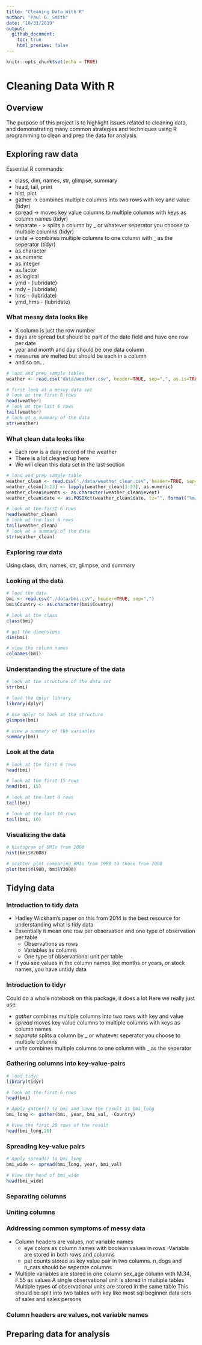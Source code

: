 ---
title: "Cleaning Data With R"
author: "Paul G. Smith"
date: "10/31/2019"
output: 
  github_document:
    toc: true
    html_preview: false
---

```{r setup, include=FALSE}
knitr::opts_chunk$set(echo = TRUE)
```

# Cleaning Data With R
## Overview

The purpose of this project is to highlight issues related to cleaning data, and demonstrating many common strategies and techniques using R programming to clean and prep the data for analysis.

## Exploring raw data

Essential R commands:

- class, dim, names, str, glimpse, summary
- head, tail, print
- hist, plot
- gather -> combines multiple columns into two rows with key and value (tidyr)
- spread -> moves key value columns to multiple columns with keys as column names (tidyr)
- separate - > splits a column by _ or whatever seperator you choose to multiple columns (tidyr)
- unite -> combines multiple columns to one column with _ as the seperator (tidyr)
- as.character
- as.numeric
- as.integer
- as.factor
- as.logical
- ymd - (lubridate)
- mdy - (lubridate)
- hms - (lubridate)
- ymd_hms - (lubridate)

### What messy data looks like
- X column is just the row number
- days are spread but should be part of the date field and have one row per date
- year and month and day should be one data column
- measures are melted but should be each in a column
- and so on…
```{r echo=TRUE, message=TRUE, warning=TRUE}

# load and prep sample tables
weather <- read.csv("data/weather.csv", header=TRUE, sep=",", as.is=TRUE)

# first look at a messy data set
# look at the first 6 rows
head(weather)
# look at the last 6 rows
tail(weather)  
# look at a summary of the data
str(weather)
```


### What clean data looks like
- Each row is a daily record of the weather
- There is a lot cleaned up here
- We will clean this data set in the last section

```{r echo=TRUE, message=TRUE, warning=TRUE}

# load and prep sample table
weather_clean <- read.csv("./data/weather_clean.csv", header=TRUE, sep=",")
weather_clean[3:23] <- lapply(weather_clean[3:23], as.numeric)
weather_clean$events <- as.character(weather_clean$event)
weather_clean$date <- as.POSIXct(weather_clean$date, tz="", format("%m/%d/%Y"))

# look at the first 6 rows
head(weather_clean)
# look at the last 6 rows
tail(weather_clean)  
# look at a summary of the data
str(weather_clean)

```

### Exploring raw data

Using class, dim, names, str, glimpse, and summary

### Looking at the data

```{r echo=TRUE, message=TRUE, warning=TRUE}
# load the data
bmi <- read.csv("./data/bmi.csv", header=TRUE, sep=",")
bmi$Country <- as.character(bmi$Country)

# look at the class
class(bmi)

# get the dimensions
dim(bmi)

# view the column names
colnames(bmi)
```

### Understanding the structure of the data

```{r echo=TRUE, message=TRUE, warning=TRUE}
# look at the structure of the data set
str(bmi)

# load the dplyr library
library(dplyr)

# use dplyr to look at the structure
glimpse(bmi)

# view a summary of the variables
summary(bmi)

```

### Look at the data

```{r echo=TRUE, message=TRUE, warning=TRUE}

# look at the first 6 rows
head(bmi)

# look at the first 15 rows
head(bmi, 15)

# look at the last 6 rows
tail(bmi)

# look at the last 10 rows
tail(bmi, 10)
```

### Visualizing the data

```{r echo=TRUE, message=TRUE, warning=TRUE}

# histogram of BMIs from 2008
hist(bmi$Y2008)

# scatter plot comparing BMIs from 1980 to those from 2008
plot(bmi$Y1980, bmi$Y2008)
```

## Tidying data

### Introduction to tidy data

- Hadley Wickham’s paper on this from 2014 is the best resource for understanding what is tidy data
- Essentially it mean one row per observation and one type of observation per table
  + Observations as rows
  + Variables as columns
  + One type of observational unit per table
- If you see values in the column names like months or years, or stock names, you have untidy data

### Introduction to tidyr

Could do a whole notebook on this package, it does a lot
Here we really just use:

- *gather* combines multiple columns into two rows with key and value
- *spread* moves key value columns to multiple columns with keys as column names
- *separate* splits a column by _ or whatever seperator you choose to multiple columns
- *unite* combines multiple columns to one column with _ as the seperator

### Gathering columns into key-value-pairs

```{r echo=TRUE, message=TRUE, warning=TRUE}

# load tidyr
library(tidyr)

# look at the first 6 rows
head(bmi)

# Apply gather() to bmi and save the result as bmi_long
bmi_long <- gather(bmi, year, bmi_val, -Country)

# View the first 20 rows of the result
head(bmi_long,20)

```

### Spreading key-value pairs

```{r echo=TRUE, message=TRUE, warning=TRUE, paged.print=FALSE}

# Apply spread() to bmi_long
bmi_wide <- spread(bmi_long, year, bmi_val)

# View the head of bmi_wide
head(bmi_wide)
```

### Separating columns

### Uniting columns

### Addressing common symptoms of messy data

- Column headers are values, not variable names
  + eye colors as column names with boolean values in rows
-Variable are stored in both rows and columns
  + pet counts stored as key value pair in two columns. n_dogs and n_cats should be seperate columns
- Multiple variables are stored in one column
sex_age column with M.34, F.55 as values
A single observational unit is stored in multiple tables
Multiple types of observational units are stored in the same table
This should be split into two tables with key like most sql beginner data sets of sales and sales persons

### Column headers are values, not variable names


## Preparing data for analysis

